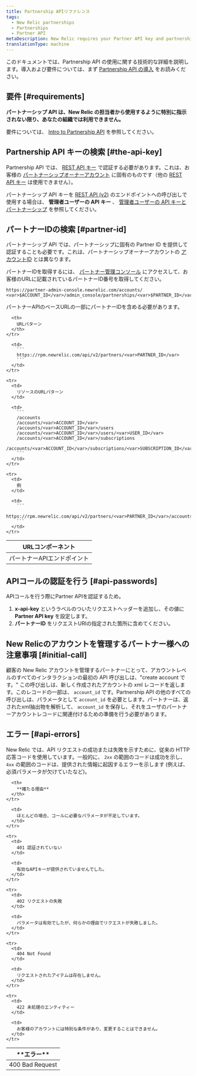 ```yaml
---
title: Partnership APIリファレンス
tags:
  - New Relic partnerships
  - Partnerships
  - Partner API
metaDescription: New Relic requires your Partner API key and partnership account ID to authenticate Partner API calls using the JSON REST format.
translationType: machine
---
```


このドキュメントでは、Partnership API の使用に関する技術的な詳細を説明します。導入および要件については、まず [Partnership API の導入](/docs/new-relic-partnerships/partner-integration-guide/partner-account-maintenance/partner-api/) をお読みください。

## 要件 [#requirements]

**パートナーシップ API は、New Relic の担当者から使用するように特別に指示されない限り、あなたの組織では利用できません。**

要件については、 [Intro to Partnership API](/docs/new-relic-partnerships/partner-integration-guide/partner-account-maintenance/partner-api/) を参照してください。

## Partnership API キーの検索 [#the-api-key]

Partnership API では、 [REST API キー](/docs/apis/getting-started/intro-apis/understand-new-relic-api-keys#rest-api) で認証する必要があります。これは、お客様の [パートナーシップオーナーアカウント](/docs/new-relic-partnerships/partner-integration-guide/partner-account-maintenance/partnership-accounts-users-subscriptions#partner-owner) に固有のものです（他の [REST API キー](/docs/apis/rest-api-v2/getting-started/introduction-new-relic-rest-api-v2#api_key) は使用できません）。

パートナーシップ API キーを [REST API (v2)](/docs/apis/rest-api-v2/getting-started/introduction-new-relic-rest-api-v2) のエンドポイントへの呼び出しで使用する場合は、 **管理者ユーザーの API キー** 、 [管理者ユーザーの API キーとパートナーシップ](/docs/apis/rest-api-v2/requirements/admins-api-key-partnerships) を参照してください。

## パートナーIDの検索 [#partner-id]

パートナーシップ API では、パートナーシップに固有の Partner ID を提供して認証することも必要です。これは、パートナーシップオーナーアカウントの [アカウントID](/docs/accounts/install-new-relic/account-setup/account-id) とは異なります。

パートナーIDを取得するには、 [パートナー管理コンソール](/docs/accounts-partnerships/partner-integration-guide/getting-started/partnership-admin-console) にアクセスして、お客様のURLに記載されているパートナーID番号を取得してください。

```
https://partner-admin-console.newrelic.com/accounts/​<var>$ACCOUNT_ID</var>/admin_console/partnerships/<var>$PARTNER_ID</var>
```

パートナーAPIのベースURLの一部にパートナーIDを含める必要があります。

<table>
  <thead>
    <tr>
      <th style={{ width: "200px" }}>
        URLコンポーネント
      </th>

      <th>
        URLパターン
      </th>
    </tr>
  </thead>

  <tbody>
    <tr>
      <td>
        パートナーAPIエンドポイント
      </td>

      <td>
        ```
        https://rpm.newrelic.com/api/v2/partners/<var>PARTNER_ID</var>
        ```
      </td>
    </tr>

    <tr>
      <td>
        リソースのURLパターン
      </td>

      <td>
        ```
        /accounts
        /accounts/<var>ACCOUNT_ID</var>
        /accounts/<var>ACCOUNT_ID</var>/users
        /accounts/<var>ACCOUNT_ID</var>/users/<var>USER_ID</var>
        /accounts/<var>ACCOUNT_ID</var>/subscriptions
        /accounts/<var>ACCOUNT_ID</var>/subscriptions/<var>SUBSCRIPTION_ID</var>
        ```
      </td>
    </tr>

    <tr>
      <td>
        例
      </td>

      <td>
        ```
        https://rpm.newrelic.com/api/v2/partners/<var>PARTNER_ID</var>/accounts/<var>ACCOUNT_ID</var>
        ```
      </td>
    </tr>
  </tbody>
</table>

## APIコールの認証を行う [#api-passwords]

APIコールを行う際にPartner APIを認証するため。

1. **x-api-key** というラベルのついたリクエストヘッダーを追加し、その値に **Partner API key** を設定します。
2. **パートナーID** をリクエストURIの指定された箇所に含めてください。

## New Relicのアカウントを管理するパートナー様への注意事項 [#initial-call]

顧客の New Relic アカウントを管理するパートナーにとって、アカウントレベルのすべてのインタラクションの最初の API 呼び出しは、"create account です。" この呼び出しは、新しく作成されたアカウントの xml レコードを返します。このレコードの一部は、 `account_id` です。Partnership API の他のすべての呼び出しは、パラメータとして `account_id` を必要とします。パートナーは、返されたxml抽出物を解析して、 `account_id` を保存し、それをユーザのパートナーアカウントレコードに関連付けるための準備を行う必要があります。

## エラー [#api-errors]

New Relic では、API リクエストの成功または失敗を示すために、従来の HTTP 応答コードを使用しています。一般的に、 `2xx` の範囲のコードは成功を示し、 `4xx` の範囲のコードは、提供された情報に起因するエラーを示します (例えば、必須パラメータが欠けていたなど)。

<table>
  <thead>
    <tr>
      <th width={200}>
        **エラー**
      </th>

      <th>
        **確たる理由**
      </th>
    </tr>
  </thead>

  <tbody>
    <tr>
      <td>
        400 Bad Request
      </td>

      <td>
        ほとんどの場合、コールに必要なパラメータが不足しています。
      </td>
    </tr>

    <tr>
      <td>
        401 認証されていない
      </td>

      <td>
        有効なAPIキーが提供されていませんでした。
      </td>
    </tr>

    <tr>
      <td>
        402 リクエストの失敗
      </td>

      <td>
        パラメータは有効でしたが、何らかの理由でリクエストが失敗しました。
      </td>
    </tr>

    <tr>
      <td>
        404 Not Found
      </td>

      <td>
        リクエストされたアイテムは存在しません。
      </td>
    </tr>

    <tr>
      <td>
        422 未処理のエンティティー
      </td>

      <td>
        お客様のアカウントには特別な条件があり、変更することはできません。
      </td>
    </tr>
  </tbody>
</table>